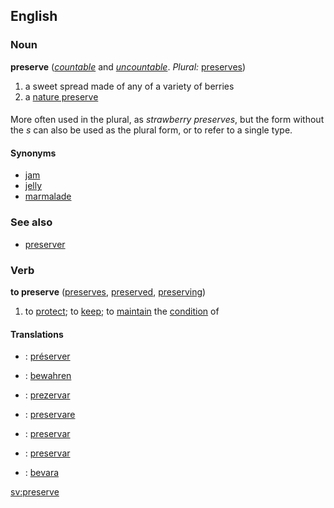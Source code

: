 ==English==

===Noun===
'''preserve''' (''[[countable]]'' and ''[[uncountable]]''.  ''Plural:'' [[preserves]])
# a sweet spread made of any of a variety of berries
# a [[nature preserve]]

===={{usage}}====
More often used in the plural, as ''strawberry preserves'', but the form without the ''s'' can also be used as the plural form, or to refer to a single type.

====Synonyms====
*[[jam]]
*[[jelly]]
*[[marmalade]]

===See also===
*[[preserver]]

===Verb===
'''to preserve'''  ([[preserves]], [[preserved]], [[preserving]])
# to [[protect]]; to [[keep]]; to [[maintain]] the [[condition]] of

====Translations====
*{{fr}}: [[préserver]]
*{{de}}: [[bewahren]]
*{{io}}: [[prezervar]]
*{{it}}: [[preservare]]
*{{pt}}: [[preservar]]
*{{es}}: [[preservar]]
*{{sv}}: [[bevara]]

[[sv:preserve]]